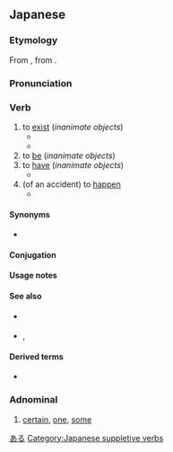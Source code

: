==Japanese==
{{wp|存在動詞|lang=ja}}

===Etymology===
{{ja-kanjitab|alt=有る,在る}}
From {{inh|ja|ojp|-}}, from {{inh|ja|jpx-pro|*ari}}.

===Pronunciation===
{{ja-pron|acc=a}}

===Verb===
{{ja-verb|type=1|tr=intrans}}

# to [[exist]] (''inanimate objects'')
#* {{ja-usex|テーブルの上に植木鉢が'''あります'''。|テーブル の うえ に うえきばち が '''あります'''。|There '''is''' a flowerpot on top of the table.}}
#* {{ja-usex|汝に幸'''あれ'''。|なんじ に さち '''あれ'''。|I wish you happiness.|lit=Happiness, '''exist''' with you.}}
# to [[be]] (''inanimate objects'')
# to [[have]] (''inanimate objects'')
#* {{ja-usex|私の学校 は 花園が'''あります'''。|わたし の がっこう は はなぞの が '''あります'''。|My school '''has''' a flower garden.}}
# (of an accident) to [[happen]]
#* {{ja-usex|何か'''あったら'''連絡してください。|なにか '''あったら''' れんらく して ください。|If anything happens, please call me.}}

====Synonyms====
* {{ja-r|linkto=存在|存在する|そんざい する|gloss=to [[exist]]}}

====Conjugation====
{{ja-verbconj|ある|有ら|あら|ara|有り|あり|ari|有る|ある|aru|有る|ある|aru|有れ|あれ|are|有れ|あれ|are|有られる|あられる|arareru|有らせる<br>有らす|あらせる<br>あらす|araseru<br>arasu|有れる|あれる|areru|有ろう|あろう|arō|[[無い]]|[[ない]]|nai|無く(て)|なく(て)|naku(te)|有ります|[[あります]]|arimasu|有った|あった|atta|有って|あって|atte|有れば|あれば|areba}}
{{ja-conj-bungo|あ|irreg-r}}
====Usage notes====
{{ja-uk}}

====See also====
* {{ja-r|居る|いる}} {{qualifier|animate objects}}
* {{ja-r|だ}}, {{ja-r|です}}
{{Japanese basic inflections}}

====Derived terms====
* {{ja-r|気がある|き が ある}}

===Adnominal===
{{ja-pos|adnominal}}

# {{ja-def|或る}} [[certain]], [[one]], [[some]]

[[Category:Japanese basic words|ある]]
[[Category:Japanese suppletive verbs]]